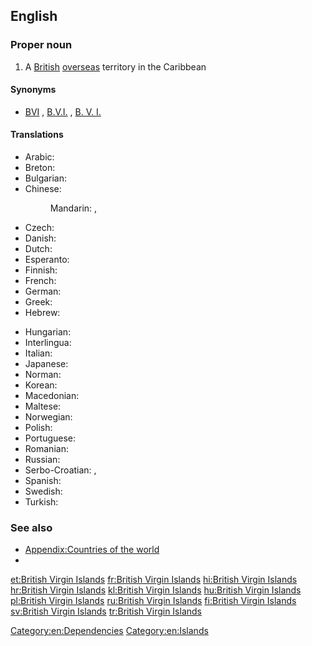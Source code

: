 ==English==

{{wikipedia}}

===Proper noun===
{{en-proper noun|head=[[British]] [[Virgin Islands]]}}

# A [[British]] [[overseas]] territory in the Caribbean

====Synonyms====
* [[BVI]] , [[B.V.I.]] , [[B. V. I.]] {{qualifier|abbreviations}}

====Translations====
{{trans-top|a British overseas territory in the Caribbean}}
* Arabic: {{t|ar|الجزر العذراء البريطانية|f-p|tr=al-júzur al-3adhraa' al-bariTaníyya}}
* Breton: {{t|br|Inizi Gwerc'h Breizh-Veur}}
* Bulgarian: {{t|bg|Вирджиски острови|sc=Cyrl}}
* Chinese:
*: Mandarin: {{t+|cmn|英屬維爾京群島|sc=Hani}}, {{t|cmn|英属维尔京群岛|tr=Yīng shǔ Wéi'ěrjīng qúndǎo|sc=Hani}}
* Czech: {{t|cs|Britské Panenské ostrovy|m-p}}
* Danish: {{t|da|Britiske Jomfruøer}}
* Dutch: {{t|nl|Britse Maagdeneilanden}}
* Esperanto: {{t|eo|Britaj Virgulininsuloj}}
* Finnish: {{t|fi|Brittiläiset Neitsytsaaret}}
* French: {{t|fr|Îles Vierges britanniques|f-p}}
* German: {{t|de|Britische Jungferninseln|f-p}}
* Greek: {{t|el|Βρετανικές Παρθένοι Νήσοι}}
* Hebrew: {{t|he|איי הבתולה הבריטיים|p|tr=Iyey ha-btula ha-britiyim|sc=Hebr}}
{{trans-mid}}
* Hungarian: {{t+|hu|Brit Virgin-szigetek}}
* Interlingua: {{t|ia|Insulas Virgine britannic}}
* Italian: {{t|it|Isole Vergini britanniche}}
* Japanese: {{t|ja|英領ヴァージン諸島|tr=Ei-ryō Vājin-shotō|sc=Jpan}}
* Norman: {{t|nrf|Îles Vièrges Britanniques|f-p}}
* Korean: {{t|ko|영국령 버진아일랜드|tr=Yeong-gunnyeong Beojin-aillaendeu|sc=Kore}}
* Macedonian: {{t|mk|Британски Девствени Острови|m-p|tr=Brítanski Dévstveni Óstrovi}}
* Maltese: {{t-check|mt|il-Gżejjer Britaniċi Verġini}}
* Norwegian: {{t|no|Britiske Jomfruøyer}}
* Polish: {{t+|pl|Brytyjskie Wyspy Dziewicze|f-p}}
* Portuguese: {{t+|pt|Ilhas Virgens Britânicas|f-p}}
* Romanian: {{t|ro|Insulele Virgine Britanice}}
* Russian: {{t|ru|Бритaнскиe Виргинские острова|m-p|tr=Británskije Virgínskije óstrova}}
* Serbo-Croatian: {{t|sh|Britanski Djevičanski otoci}}, {{t|sh|Britanska Djevičanska Ostrva}}
* Spanish: {{t+|es|Islas Vírgenes Británicas|f-p}}
* Swedish: {{t+|sv|Brittiska Jungfruöarna}}
* Turkish: {{t|tr|Birleşik Krallık Virgin Adaları}}
{{trans-bottom}}

===See also===
* [[Appendix:Countries of the world]]
* {{projectlink|wikipedia}}

[[Category:en:Dependencies]]
[[Category:en:Islands]]

[[et:British Virgin Islands]]
[[fr:British Virgin Islands]]
[[hi:British Virgin Islands]]
[[hr:British Virgin Islands]]
[[kl:British Virgin Islands]]
[[hu:British Virgin Islands]]
[[pl:British Virgin Islands]]
[[ru:British Virgin Islands]]
[[fi:British Virgin Islands]]
[[sv:British Virgin Islands]]
[[tr:British Virgin Islands]]